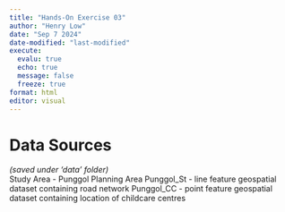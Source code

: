 ```yaml
---
title: "Hands-On Exercise 03"
author: "Henry Low"
date: "Sep 7 2024"
date-modified: "last-modified"
execute:
  evalu: true
  echo: true
  message: false
  freeze: true
format: html
editor: visual
---
```


# Data Sources

*(saved under 'data' folder)*\
Study Area - Punggol Planning Area
Punggol_St - line feature geospatial dataset containing road network
Punggol_CC - point feature geospatial dataset containing location of childcare centres


